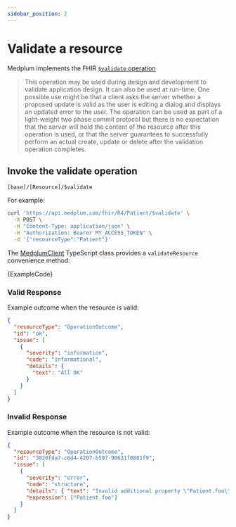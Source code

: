 ```yaml
---
sidebar_position: 2
---
```



# Validate a resource

Medplum implements the FHIR [`$validate` operation](https://www.hl7.org/fhir/resource-operation-validate.html)

> This operation may be used during design and development to validate application design. It can also be used at run-time. One possible use might be that a client asks the server whether a proposed update is valid as the user is editing a dialog and displays an updated error to the user. The operation can be used as part of a light-weight two phase commit protocol but there is no expectation that the server will hold the content of the resource after this operation is used, or that the server guarantees to successfully perform an actual create, update or delete after the validation operation completes.

## Invoke the validate operation

```
[base]/[Resource]/$validate
```

For example:

```bash
curl 'https://api.medplum.com/fhir/R4/Patient/$validate' \
  -X POST \
  -H "Content-Type: application/json" \
  -H "Authorization: Bearer MY_ACCESS_TOKEN" \
  -d '{"resourceType":"Patient"}'
```

The [MedplumClient](/docs/sdk/classes/MedplumClient) TypeScript class provides a `validateResource` convenience method:

<MedplumCodeBlock language="ts" selectBlocks="validate" showLineNumbers>
  {ExampleCode}
</MedplumCodeBlock>

### Valid Response

Example outcome when the resource is valid:

```json
{
  "resourceType": "OperationOutcome",
  "id": "ok",
  "issue": [
    {
      "severity": "information",
      "code": "informational",
      "details": {
        "text": "All OK"
      }
    }
  ]
}
```

### Invalid Response

Example outcome when the resource is not valid:

```json
{
  "resourceType": "OperationOutcome",
  "id": "3820fda7-c6d4-4207-b597-90631f0881f9",
  "issue": [
    {
      "severity": "error",
      "code": "structure",
      "details": { "text": "Invalid additional property \"Patient.foo\"" },
      "expression": ["Patient.foo"]
    }
  ]
}
```
